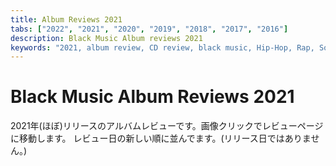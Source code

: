 ```yaml
---
title: Album Reviews 2021
tabs: ["2022", "2021", "2020", "2019", "2018", "2017", "2016"]
description: Black Music Album reviews 2021
keywords: "2021, album review, CD review, black music, Hip-Hop, Rap, Soul, R&B"
---
```



# Black Music Album Reviews 2021

<PageDescription>

2021年(ほぼ)リリースのアルバムレビューです。画像クリックでレビューページに移動します。
レビュー日の新しい順に並んでます。(リリース日ではありません。)

</PageDescription>

<Row>
  <Column colMd={2} colLg={3} noGutterMdLeft>
    <Review1 />
  </Column>
  <Column colMd={2} colLg={3} noGutterMdLeft>
    <Review2 />
  </Column>
  <Column colMd={2} colLg={3} noGutterMdLeft>
    <Review3 />
  </Column>
  <Column colMd={2} colLg={3} noGutterMdLeft>
    <Review4 />
  </Column>
</Row>

<Row>
  <Column colMd={2} colLg={3} noGutterMdLeft>
    <Review5 />
  </Column>
  <Column colMd={2} colLg={3} noGutterMdLeft>
    <Review6 />
  </Column>
  <Column colMd={2} colLg={3} noGutterMdLeft>
    <Review7 />
  </Column>
  <Column colMd={2} colLg={3} noGutterMdLeft>
    <Review8 />
  </Column>
</Row>

<Row>
  <Column colMd={2} colLg={3} noGutterMdLeft>
    <Review9 />
  </Column>
  <Column colMd={2} colLg={3} noGutterMdLeft>
    <Review10 />
  </Column>
  <Column colMd={2} colLg={3} noGutterMdLeft>
    <Review11 />
  </Column>
  <Column colMd={2} colLg={3} noGutterMdLeft>
    <Review12 />
  </Column>
</Row>

<Row>
  <Column colMd={2} colLg={3} noGutterMdLeft>
    <Review13 />
  </Column>
  <Column colMd={2} colLg={3} noGutterMdLeft>
    <Review14 />
  </Column>
  <Column colMd={2} colLg={3} noGutterMdLeft>
    <Review15 />
  </Column>
  <Column colMd={2} colLg={3} noGutterMdLeft>
    <Review16 />
  </Column>
</Row>

<Row>
  <Column colMd={2} colLg={3} noGutterMdLeft>
    <Review17 />
  </Column>
  <Column colMd={2} colLg={3} noGutterMdLeft>
    <Review18 />
  </Column>
  <Column colMd={2} colLg={3} noGutterMdLeft>
    <Review19 />
  </Column>
  <Column colMd={2} colLg={3} noGutterMdLeft>
    <Review20 />
  </Column>  
</Row>

<Row>
  <Column colMd={2} colLg={3} noGutterMdLeft>
    <Review21 />
  </Column>
  <Column colMd={2} colLg={3} noGutterMdLeft>
    <Review22 />
  </Column>
  <Column colMd={2} colLg={3} noGutterMdLeft>
    <Review23 />
  </Column>
  <Column colMd={2} colLg={3} noGutterMdLeft>
    <Review24 />
  </Column>
</Row>

<Row>
  <Column colMd={2} colLg={3} noGutterMdLeft>
    <Review25 />
  </Column>
  <Column colMd={2} colLg={3} noGutterMdLeft>
    <Review26 />
  </Column>
  <Column colMd={2} colLg={3} noGutterMdLeft>
    <Review27 />
  </Column>
  <Column colMd={2} colLg={3} noGutterMdLeft>
    <Review28 />
  </Column>
</Row>

<Row>
  <Column colMd={2} colLg={3} noGutterMdLeft>
    <Review29 />
  </Column>
  <Column colMd={2} colLg={3} noGutterMdLeft>
    <Review30 />
  </Column>
  <Column colMd={2} colLg={3} noGutterMdLeft>
    <Review31 />
  </Column>
  <Column colMd={2} colLg={3} noGutterMdLeft>
    <Review32 />
  </Column>
</Row>

<Row>
  <Column colMd={2} colLg={3} noGutterMdLeft>
    <Review33 />
  </Column>
  <Column colMd={2} colLg={3} noGutterMdLeft>
    <Review34 />
  </Column>
  <Column colMd={2} colLg={3} noGutterMdLeft>
    <Review35 />
  </Column>
  <Column colMd={2} colLg={3} noGutterMdLeft>
    <Review36 />
  </Column>
</Row>

<Row>
  <Column colMd={2} colLg={3} noGutterMdLeft>
    <Review37 />
  </Column>
  <Column colMd={2} colLg={3} noGutterMdLeft>
    <Review38 />
  </Column>
  <Column colMd={2} colLg={3} noGutterMdLeft>
    <Review39 />
  </Column>
  <Column colMd={2} colLg={3} noGutterMdLeft>
    <Review40 />
  </Column>
</Row>

<Row>
  <Column colMd={2} colLg={3} noGutterMdLeft>
    <Review41 />
  </Column>    
  <Column colMd={2} colLg={3} noGutterMdLeft>
    <Review42 />
  </Column>
  <Column colMd={2} colLg={3} noGutterMdLeft>
    <Review43 />
  </Column>
  <Column colMd={2} colLg={3} noGutterMdLeft>
    <Review44 />
  </Column>
</Row>

<Row>
  <Column colMd={2} colLg={3} noGutterMdLeft>
    <Review45 />
  </Column>
  <Column colMd={2} colLg={3} noGutterMdLeft>
    <Review46 />
  </Column>
  <Column colMd={2} colLg={3} noGutterMdLeft>
    <Review47 />
  </Column>   
  <Column colMd={2} colLg={3} noGutterMdLeft>
    <Review48 />
  </Column>    
</Row>

<Row>
  <Column colMd={2} colLg={3} noGutterMdLeft>
    <Review49 />
  </Column>
  <Column colMd={2} colLg={3} noGutterMdLeft>
    <Review50 />
  </Column>
  <Column colMd={2} colLg={3} noGutterMdLeft>
    <Review51 />
  </Column>
  <Column colMd={2} colLg={3} noGutterMdLeft>
    <Review52 />
  </Column>
</Row>

<Row>
  <Column colMd={2} colLg={3} noGutterMdLeft>
    <Review53 />
  </Column>
</Row>